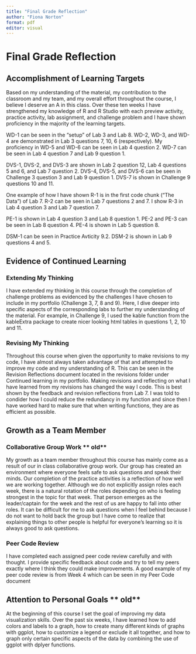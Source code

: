 ```yaml
---
title: "Final Grade Reflection"
author: "Fiona Norton"
format: pdf
editor: visual
---
```


# Final Grade Reflection

## Accomplishment of Learning Targets

Based on my understanding of the material, my contribution to the classroom and my team, and my overall effort throughout the course, I believe I deserve an A in this class. Over these ten weeks I have strengthened my knowledge of R and R Studio with each preview activity, practice activity, lab assignment, and challenge problem and I have shown proficiency in the majority of the learning targets. 

WD-1 can be seen in the "setup" of Lab 3 and Lab 8. WD-2, WD-3, and WD-4 are demonstrated in Lab 3 questions 7, 10, 6 (respectively). My proficiency in WD-5 and WD-6 can be seen in Lab 4 question 2. WD-7 can be seen in Lab 4 question 7 and Lab 9 question 1. 

DVS-1, DVS-2, and DVS-3 are shown in Lab 2 question 12, Lab 4 questions 5 and 6, and Lab 7 question 2. DVS-4, DVS-5, and DVS-6 can be seen in Challenge 3 question 3 and Lab 9 question 1. DVS-7 is shown in Challenge 9 questions 10 and 11.

One example of how I have shown R-1 is in the first code chunk ("The Data") of Lab 7. R-2 can be seen in Lab 7 questions 2 and  7. I show R-3 in Lab 4 question 3 and Lab 7 question 7. 

PE-1 is shown in Lab 4 question 3 and Lab 8 question 1. PE-2 and PE-3 can be seen in Lab 8 question 4. PE-4 is shown in Lab 5 question 8.

DSM-1 can be seen in Practice Avticity 9.2. DSM-2 is shown in Lab 9 questions 4 and 5. 

## Evidence of Continued Learning

### Extending My Thinking

I have extended my thinking in this course through the completion of challenge problems as evidenced by the challenges I have chosen to include in my portfolio (Challenge 3, 7, 8 and 9). Here, I dive deeper into specific aspects of the corresponding labs to further my understanding of the material. For example, in Challenge 9, I used the kable function from the kableExtra package to create nicer looking html tables in questions 1, 2, 10 and 11. 

### Revising My Thinking 

Throughout this course when given the opportunity to make revisions to my code, I have almost always taken advantage of that and attempted to improve my code and my understanding of R. This can be seen in the Revision Reflections document located in the revisions folder under Continued learning in my portfolio. Making revisions and reflecting on what I have learned from my revisions has changed the way I code. This is best shown by the feedback and revision reflections from Lab 7. I was told to condider how I could reduce the redundancy in my function and since then I have worked hard to make sure that when writing functions, they are as efficient as possible.


## Growth as a Team Member

### Collaborative Group Work ** old**

My growth as a team member throughout this course has mainly come as a result of our in class collaborative group work. Our group has created an environment where everyone feels safe to ask questions and speak their minds. Our completion of the practice activities is a reflection of how well we are working together. Although we do not explicitly assign roles each week, there is a natural rotation of the roles depending on who is feeling strongest in the topic for that week. That person emerges as the leader/captain for the week and the rest of us are happy to fall into other roles. It can be difficult for me to ask questions when I feel behind because I do not want to hold back the group but I have come to realize that explaining things to other people is helpful for everyone's learning so it is always good to ask questions.

### Peer Code Review 

I have completed each assigned peer code review carefully and with thought. I provide specific feedback about code and try to tell my peers exactly where I think they could make improvements. A good example of my peer code review is from Week 4 which can be seen in my Peer Code document

## Attention to Personal Goals ** old**

At the beginning of this course I set the goal of improving my data visualization skills. Over the past six weeks, I have learned how to add colors and labels to a graph, how to create many different kinds of graphs with ggplot, how to customize a legend or exclude it all together, and how to graph only certain specific aspects of the data by combining the use of ggplot with dplyer functions.  




